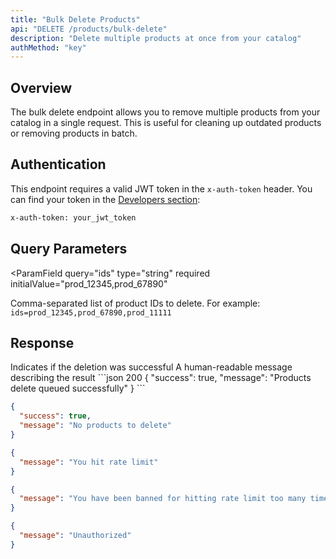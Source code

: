 ```yaml
---
title: "Bulk Delete Products"
api: "DELETE /products/bulk-delete"
description: "Delete multiple products at once from your catalog"
authMethod: "key"
---
```


## Overview

The bulk delete endpoint allows you to remove multiple products from your catalog in a single request. This is useful for cleaning up outdated products or removing products in batch.

## Authentication

This endpoint requires a valid JWT token in the `x-auth-token` header. You can find your token in the [Developers section](https://ai.textyess.com/developers):
```bash
x-auth-token: your_jwt_token
```

## Query Parameters

<ParamField
  query="ids"
  type="string"
  required
  initialValue="prod_12345,prod_67890"
>
  Comma-separated list of product IDs to delete. For example: `ids=prod_12345,prod_67890,prod_11111`
</ParamField>

## Response

<ResponseField name="success" type="boolean">
  Indicates if the deletion was successful
</ResponseField>

<ResponseField name="message" type="string">
  A human-readable message describing the result
</ResponseField>

<ResponseExample>
```json 200
{
  "success": true,
  "message": "Products delete queued successfully"
}
```

```json 200
{
  "success": true,
  "message": "No products to delete"
}
```

```json 400
{
  "message": "You hit rate limit"
}
```

```json 400
{
  "message": "You have been banned for hitting rate limit too many times, contact support@textyess.com"
}
```


```json 401
{
  "message": "Unauthorized"
}
```
</ResponseExample>
 